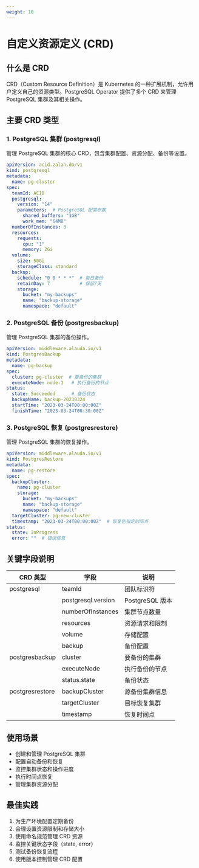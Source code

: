 ```yaml
---
weight: 10
---
```


# 自定义资源定义 (CRD)

## 什么是 CRD

CRD（Custom Resource Definition）是 Kubernetes 的一种扩展机制，允许用户定义自己的资源类型。PostgreSQL Operator 提供了多个 CRD 来管理 PostgreSQL 集群及其相关操作。

## 主要 CRD 类型

### 1. PostgreSQL 集群 (postgresql)

管理 PostgreSQL 集群的核心 CRD，包含集群配置、资源分配、备份等设置。

```yaml
apiVersion: acid.zalan.do/v1
kind: postgresql
metadata:
  name: pg-cluster
spec:
  teamId: ACID
  postgresql:
    version: "14"
    parameters:  # PostgreSQL 配置参数
      shared_buffers: "1GB"
      work_mem: "64MB"
  numberOfInstances: 3
  resources:
    requests:
      cpu: "1"
      memory: 2Gi
  volume:
    size: 50Gi
    storageClass: standard
  backup:
    schedule: "0 0 * * *"  # 每日备份
    retainDay: 7           # 保留7天
    storage:
      bucket: "my-backups"
      name: "backup-storage"
      namespace: "default"
```

### 2. PostgreSQL 备份 (postgresbackup)

管理 PostgreSQL 集群的备份操作。

```yaml
apiVersion: middleware.alauda.io/v1
kind: PostgresBackup
metadata:
  name: pg-backup
spec:
  cluster: pg-cluster  # 要备份的集群
  executeNode: node-1   # 执行备份的节点
status:
  state: Succeeded      # 备份状态
  backupName: backup-20230324
  startTime: "2023-03-24T00:00:00Z"
  finishTime: "2023-03-24T00:30:00Z"
```

### 3. PostgreSQL 恢复 (postgresrestore)

管理 PostgreSQL 集群的恢复操作。

```yaml
apiVersion: middleware.alauda.io/v1
kind: PostgresRestore
metadata:
  name: pg-restore
spec:
  backupCluster:
    name: pg-cluster
    storage:
      bucket: "my-backups"
      name: "backup-storage"
      namespace: "default"
  targetCluster: pg-new-cluster
  timestamp: "2023-03-24T00:00:00Z"  # 恢复到指定时间点
status:
  state: InProgress
  error: ""  # 错误信息
```

## 关键字段说明

| CRD 类型 | 字段 | 说明 |
|----------|------|------|
| postgresql | teamId | 团队标识符 |
|  | postgresql.version | PostgreSQL 版本 |
|  | numberOfInstances | 集群节点数量 |
|  | resources | 资源请求和限制 |
|  | volume | 存储配置 |
|  | backup | 备份配置 |
| postgresbackup | cluster | 要备份的集群 |
|  | executeNode | 执行备份的节点 |
|  | status.state | 备份状态 |
| postgresrestore | backupCluster | 源备份集群信息 |
|  | targetCluster | 目标恢复集群 |
|  | timestamp | 恢复时间点 |

## 使用场景

- 创建和管理 PostgreSQL 集群
- 配置自动备份和恢复
- 监控集群状态和操作进度
- 执行时间点恢复
- 管理集群资源分配

## 最佳实践

1. 为生产环境配置定期备份
2. 合理设置资源限制和存储大小
3. 使用命名规范管理 CRD 资源
4. 监控关键状态字段（state, error）
5. 测试备份恢复流程
6. 使用版本控制管理 CRD 配置
